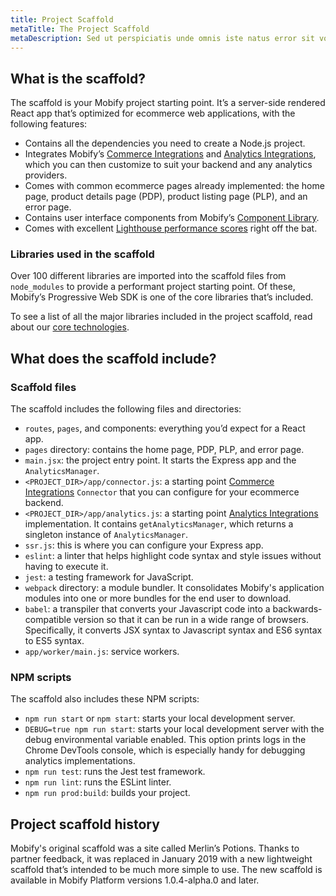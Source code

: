 ```yaml
---
title: Project Scaffold
metaTitle: The Project Scaffold
metaDescription: Sed ut perspiciatis unde omnis iste natus error sit voluptatem accusantium doloremque laudantium.
---
```


## What is the scaffold?

The scaffold is your Mobify project starting point. It’s a server-side rendered React app that’s optimized for ecommerce web applications, with the following features:

-   Contains all the dependencies you need to create a Node.js project.
-   Integrates Mobify’s [Commerce Integrations](/apis-and-sdks/commerce-integrations/overview) and [Analytics Integrations](/apis-and-sdks/progressive-web-sdk/analytics-integrations/overview), which you can then customize to suit your backend and any analytics providers.
-   Comes with common ecommerce pages already implemented: the home page, product details page (PDP), product listing page (PLP), and an error page.
-   Contains user interface components from Mobify’s [Component Library](/apis-and-sdks/component-library).
-   Comes with excellent [Lighthouse performance scores](https://developers.google.com/web/tools/lighthouse) right off the bat.

### Libraries used in the scaffold

Over 100 different libraries are imported into the scaffold files from `node_modules` to provide a performant project starting point. Of these, Mobify’s Progressive Web SDK is one of the core libraries that’s included.

To see a list of all the major libraries included in the project scaffold, read about our [core technologies](/get-started/architecture/core-technologies).

## What does the scaffold include?

### Scaffold files

The scaffold includes the following files and directories:

-   `routes`, `pages`, and components: everything you’d expect for a React app.
-   `pages` directory: contains the home page, PDP, PLP, and error page.
-   `main.jsx`: the project entry point. It starts the Express app and the `AnalyticsManager`.
-   `<PROJECT_DIR>/app/connector.js`: a starting point [Commerce Integrations](/apis-and-sdks/commerce-integrations/overview) `Connector` that you can configure for your ecommerce backend.
-   `<PROJECT_DIR>/app/analytics.js`: a starting point [Analytics Integrations](/apis-and-sdks/progressive-web-sdk/analytics-integrations/overview) implementation. It contains `getAnalyticsManager`, which returns a singleton instance of `AnalyticsManager`.
-   `ssr.js`: this is where you can configure your Express app.
-   `eslint`: a linter that helps highlight code syntax and style issues without having to execute it.
-   `jest`: a testing framework for JavaScript.
-   `webpack` directory: a module bundler. It consolidates Mobify's application modules into one or more bundles for the end user to download.
-   `babel`: a transpiler that converts your Javascript code into a backwards-compatible version so that it can be run in a wide range of browsers. Specifically, it converts JSX syntax to Javascript syntax and ES6 syntax to ES5 syntax.
-   `app/worker/main.js`: service workers.

### NPM scripts

The scaffold also includes these NPM scripts:

-   `npm run start` or `npm start`: starts your local development server.
-   `DEBUG=true npm run start`: starts your local development server with the debug environmental variable enabled. This option prints logs in the Chrome DevTools console, which is especially handy for debugging analytics implementations.
-   `npm run test`: runs the Jest test framework.
-   `npm run lint`: runs the ESLint linter.
-   `npm run prod:build`: builds your project.

## Project scaffold history

Mobify's original scaffold was a site called Merlin’s Potions. Thanks to partner feedback, it was replaced in January 2019 with a new lightweight scaffold that’s intended to be much more simple to use. The new scaffold is available in Mobify Platform versions 1.0.4-alpha.0 and later.
